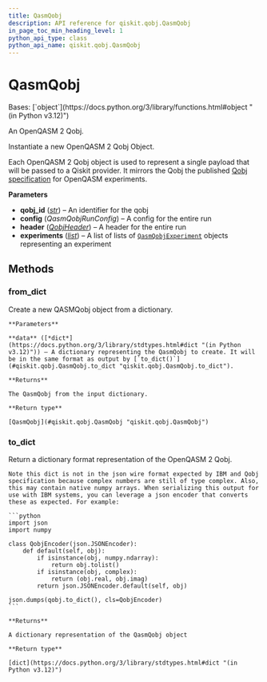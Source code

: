 ```yaml
---
title: QasmQobj
description: API reference for qiskit.qobj.QasmQobj
in_page_toc_min_heading_level: 1
python_api_type: class
python_api_name: qiskit.qobj.QasmQobj
---
```


# QasmQobj

<Class id="qiskit.qobj.QasmQobj" isDedicatedPage={true} github="https://github.com/Qiskit/qiskit/tree/main/qiskit/qobj/qasm_qobj.py#L543-L656" signature="qiskit.qobj.QasmQobj(qobj_id=None, config=None, experiments=None, header=None)">
  Bases: [`object`](https://docs.python.org/3/library/functions.html#object "(in Python v3.12)")

  An OpenQASM 2 Qobj.

  Instantiate a new OpenQASM 2 Qobj Object.

  Each OpenQASM 2 Qobj object is used to represent a single payload that will be passed to a Qiskit provider. It mirrors the Qobj the published [Qobj specification](https://arxiv.org/abs/1809.03452) for OpenQASM experiments.

  **Parameters**

  *   **qobj\_id** ([*str*](https://docs.python.org/3/library/stdtypes.html#str "(in Python v3.12)")) – An identifier for the qobj
  *   **config** (*QasmQobjRunConfig*) – A config for the entire run
  *   **header** ([*QobjHeader*](qiskit.qobj.QobjHeader "qiskit.qobj.QobjHeader")) – A header for the entire run
  *   **experiments** ([*list*](https://docs.python.org/3/library/stdtypes.html#list "(in Python v3.12)")) – A list of lists of [`QasmQobjExperiment`](qiskit.qobj.QasmQobjExperiment "qiskit.qobj.QasmQobjExperiment") objects representing an experiment

  ## Methods

  ### from\_dict

  <Function id="qiskit.qobj.QasmQobj.from_dict" github="https://github.com/Qiskit/qiskit/tree/main/qiskit/qobj/qasm_qobj.py#L627-L650" signature="classmethod from_dict(data)">
    Create a new QASMQobj object from a dictionary.

    **Parameters**

    **data** ([*dict*](https://docs.python.org/3/library/stdtypes.html#dict "(in Python v3.12)")) – A dictionary representing the QasmQobj to create. It will be in the same format as output by [`to_dict()`](#qiskit.qobj.QasmQobj.to_dict "qiskit.qobj.QasmQobj.to_dict").

    **Returns**

    The QasmQobj from the input dictionary.

    **Return type**

    [QasmQobj](#qiskit.qobj.QasmQobj "qiskit.qobj.QasmQobj")
  </Function>

  ### to\_dict

  <Function id="qiskit.qobj.QasmQobj.to_dict" github="https://github.com/Qiskit/qiskit/tree/main/qiskit/qobj/qasm_qobj.py#L590-L625" signature="to_dict()">
    Return a dictionary format representation of the OpenQASM 2 Qobj.

    Note this dict is not in the json wire format expected by IBM and Qobj specification because complex numbers are still of type complex. Also, this may contain native numpy arrays. When serializing this output for use with IBM systems, you can leverage a json encoder that converts these as expected. For example:

    ```python
    import json
    import numpy

    class QobjEncoder(json.JSONEncoder):
        def default(self, obj):
            if isinstance(obj, numpy.ndarray):
                return obj.tolist()
            if isinstance(obj, complex):
                return (obj.real, obj.imag)
            return json.JSONEncoder.default(self, obj)

    json.dumps(qobj.to_dict(), cls=QobjEncoder)
    ```

    **Returns**

    A dictionary representation of the QasmQobj object

    **Return type**

    [dict](https://docs.python.org/3/library/stdtypes.html#dict "(in Python v3.12)")
  </Function>
</Class>

